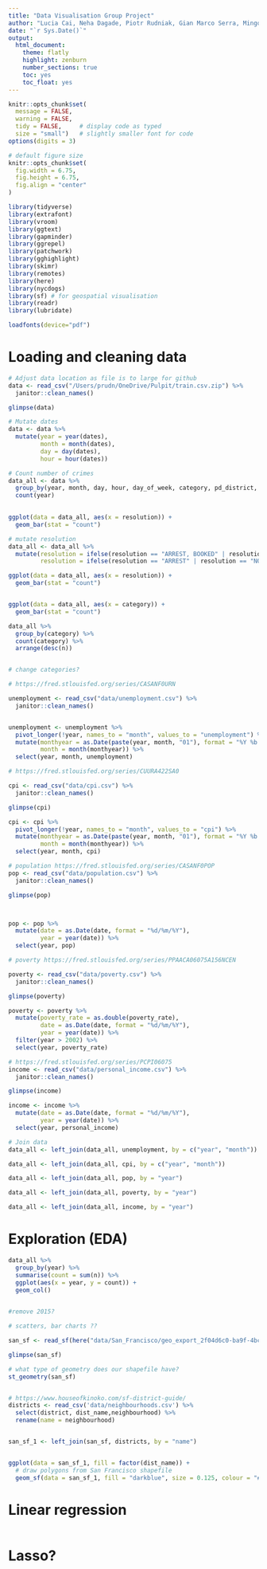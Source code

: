 ```yaml
---
title: "Data Visualisation Group Project"
author: "Lucia Cai, Neha Dagade, Piotr Rudniak, Gian Marco Serra, Mingqi Yin"
date: "`r Sys.Date()`"
output:
  html_document:
    theme: flatly
    highlight: zenburn
    number_sections: true
    toc: yes
    toc_float: yes
---
```


```r
knitr::opts_chunk$set(
  message = FALSE, 
  warning = FALSE, 
  tidy = FALSE,     # display code as typed
  size = "small")   # slightly smaller font for code
options(digits = 3)

# default figure size
knitr::opts_chunk$set(
  fig.width = 6.75, 
  fig.height = 6.75,
  fig.align = "center"
)
```

```r
library(tidyverse)
library(extrafont)
library(vroom)
library(ggtext)
library(gapminder)
library(ggrepel)
library(patchwork)
library(gghighlight)
library(skimr)
library(remotes)
library(here)
library(nycdogs)
library(sf) # for geospatial visualisation
library(readr)
library(lubridate)

loadfonts(device="pdf")

```


# Loading and cleaning data

```r

# Adjust data location as file is to large for github
data <- read_csv("/Users/prudn/OneDrive/Pulpit/train.csv.zip") %>% 
  janitor::clean_names()

glimpse(data)

# Mutate dates
data <- data %>% 
  mutate(year = year(dates),
         month = month(dates),
         day = day(dates),
         hour = hour(dates))

# Count number of crimes
data_all <- data %>% 
  group_by(year, month, day, hour, day_of_week, category, pd_district, resolution) %>% 
  count(year)
  
```


```r

ggplot(data = data_all, aes(x = resolution)) +
  geom_bar(stat = "count")

# mutate resolution
data_all <- data_all %>% 
  mutate(resolution = ifelse(resolution == "ARREST, BOOKED" | resolution == "ARREST, CITED", "ARREST", resolution),
         resolution = ifelse(resolution == "ARREST" | resolution == "NONE", resolution, "OTHER"))

ggplot(data = data_all, aes(x = resolution)) +
  geom_bar(stat = "count")



```

```r

ggplot(data = data_all, aes(x = category)) +
  geom_bar(stat = "count")

data_all %>% 
  group_by(category) %>% 
  count(category) %>% 
  arrange(desc(n))


# change categories?

```
 

```r
# https://fred.stlouisfed.org/series/CASANF0URN 

unemployment <- read_csv("data/unemployment.csv") %>% 
  janitor::clean_names()


unemployment <- unemployment %>% 
  pivot_longer(!year, names_to = "month", values_to = "unemployment") %>% 
  mutate(monthyear = as.Date(paste(year, month, "01"), format = "%Y %b %d"),
         month = month(monthyear)) %>% 
  select(year, month, unemployment)
```


```r
# https://fred.stlouisfed.org/series/CUURA422SA0

cpi <- read_csv("data/cpi.csv") %>% 
  janitor::clean_names()

glimpse(cpi)

cpi <- cpi %>% 
  pivot_longer(!year, names_to = "month", values_to = "cpi") %>% 
  mutate(monthyear = as.Date(paste(year, month, "01"), format = "%Y %b %d"),
         month = month(monthyear)) %>% 
  select(year, month, cpi)


```



```r

# population https://fred.stlouisfed.org/series/CASANF0POP
pop <- read_csv("data/population.csv") %>% 
  janitor::clean_names()

glimpse(pop)



pop <- pop %>% 
  mutate(date = as.Date(date, format = "%d/%m/%Y"),
         year = year(date)) %>% 
  select(year, pop)


```




```r
# poverty https://fred.stlouisfed.org/series/PPAACA06075A156NCEN

poverty <- read_csv("data/poverty.csv") %>% 
  janitor::clean_names()

glimpse(poverty)

poverty <- poverty %>% 
  mutate(poverty_rate = as.double(poverty_rate),
         date = as.Date(date, format = "%d/%m/%Y"),
         year = year(date)) %>% 
  filter(year > 2002) %>% 
  select(year, poverty_rate)

```

```r
# https://fred.stlouisfed.org/series/PCPI06075
income <- read_csv("data/personal_income.csv") %>% 
  janitor::clean_names()

glimpse(income)

income <- income %>% 
  mutate(date = as.Date(date, format = "%d/%m/%Y"),
         year = year(date)) %>% 
  select(year, personal_income)

```



```r
# Join data
data_all <- left_join(data_all, unemployment, by = c("year", "month")) 

data_all <- left_join(data_all, cpi, by = c("year", "month"))

data_all <- left_join(data_all, pop, by = "year")

data_all <- left_join(data_all, poverty, by = "year")

data_all <- left_join(data_all, income, by = "year")
```


# Exploration (EDA)

```r
data_all %>% 
  group_by(year) %>% 
  summarise(count = sum(n)) %>% 
  ggplot(aes(x = year, y = count)) +
  geom_col()
  

#remove 2015?


```

```r

# scatters, bar charts ??

```





```r
san_sf <- read_sf(here("data/San_Francisco/geo_export_2f04d6c0-ba9f-4bca-9353-c633452abad2.shp"))

glimpse(san_sf)

# what type of geometry does our shapefile have?
st_geometry(san_sf)


# https://www.houseofkinoko.com/sf-district-guide/
districts <- read_csv('data/neighbourhoods.csv') %>% 
  select(district, dist_name,neighbourhood) %>% 
  rename(name = neighbourhood)


san_sf_1 <- left_join(san_sf, districts, by = "name") 



```





```r

ggplot(data = san_sf_1, fill = factor(dist_name)) +
  # draw polygons from San Francisco shapefile
  geom_sf(data = san_sf_1, fill = "darkblue", size = 0.125, colour = "#b2b2b277")


```



# Linear regression

```r

```


# Lasso?

```r

```

